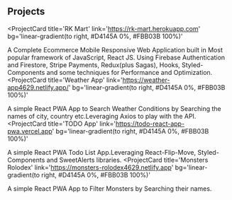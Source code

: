 ## Projects

<ProjectCard
  title='RK Mart'
  link='https://rk-mart.herokuapp.com'
  bg='linear-gradient(to right, #D4145A 0%, #FBB03B 100%)'
>
  A Complete Ecommerce Mobile Responsive Web Application built in Most popular
  framework of JavaScript, React JS. Using Firebase Authentication and
  Firestore, Stripe Payments, Redux(plus Sagas), Hooks, Styled-Components and
  some techniques for Performance and Optimization.
</ProjectCard>
<ProjectCard
  title='Weather App'
  link='https://weather-app4629.netlify.app/'
  bg='linear-gradient(to right, #D4145A 0%, #FBB03B 100%)'
>
  A simple React PWA App to Search Weather Conditions by Searching the names of
  city, country etc.Leveraging Axios to play with the API.
</ProjectCard>
<ProjectCard
  title='TODO App'
  link='https://todo-react-app-pwa.vercel.app'
  bg='linear-gradient(to right, #D4145A 0%, #FBB03B 100%)'
>
  A simple React PWA Todo List App.Leveraging React-Flip-Move, Styled-Components and SweetAlerts libraries.
</ProjectCard>
<ProjectCard
  title='Monsters Rolodex'
  link='https://monsters-rolodex4629.netlify.app'
  bg='linear-gradient(to right, #D4145A 0%, #FBB03B 100%)'
>
A simple React PWA App to Filter Monsters by Searching their names.

</ProjectCard>
